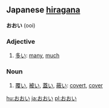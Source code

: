 == Japanese [[hiragana]] ==                             

'''おおい''' (ooi)
===Adjective===
# [[多い]]: [[many]], [[much]]

===Noun===
# [[覆い]], [[被い]], [[蓋い]], [[蔽い]]: [[covert]], [[cover]]

[[hu:おおい]]
[[ja:おおい]]
[[pl:おおい]]